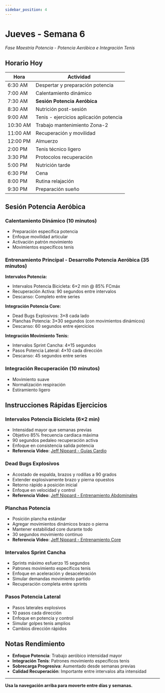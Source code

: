 ```yaml
---
sidebar_position: 4
---
```



<WorkoutNav weekNumber={6} />

# Jueves - Semana 6

_Fase Maestría Potencia - Potencia Aeróbica e Integración Tenis_

## Horario Hoy

| Hora | Actividad |
|------|----------|
| 6:30 AM | Despertar y preparación potencia |
| 7:00 AM | Calentamiento dinámico |
| 7:30 AM | **Sesión Potencia Aeróbica** |
| 8:30 AM | Nutrición post-sesión |
| 9:00 AM | Tenis - ejercicios aplicación potencia |
| 10:30 AM | Trabajo mantenimiento Zona-2 |
| 11:00 AM | Recuperación y movilidad |
| 12:00 PM | Almuerzo |
| 2:00 PM | Tenis técnico ligero |
| 3:30 PM | Protocolos recuperación |
| 5:00 PM | Nutrición tarde |
| 6:30 PM | Cena |
| 8:00 PM | Rutina relajación |
| 9:30 PM | Preparación sueño |

## Sesión Potencia Aeróbica

### Calentamiento Dinámico (10 minutos)
- Preparación específica potencia
- Enfoque movilidad articular
- Activación patrón movimiento
- Movimientos específicos tenis

### Entrenamiento Principal - Desarrollo Potencia Aeróbica (35 minutos)

**Intervalos Potencia:**
- Intervalos Potencia Bicicleta: 6×2 min @ 85% FCmáx
- Recuperación Activa: 90 segundos entre intervalos
- Descanso: Completo entre series

**Integración Potencia Core:**
- Dead Bugs Explosivos: 3×8 cada lado
- Planchas Potencia: 3×30 segundos (con movimientos dinámicos)
- Descanso: 60 segundos entre ejercicios

**Integración Movimiento Tenis:**
- Intervalos Sprint Cancha: 4×15 segundos
- Pasos Potencia Lateral: 4×10 cada dirección
- Descanso: 45 segundos entre series

### Integración Recuperación (10 minutos)
- Movimiento suave
- Normalización respiración
- Estiramiento ligero

## Instrucciones Rápidas Ejercicios

### Intervalos Potencia Bicicleta (6×2 min)
- Intensidad mayor que semanas previas
- Objetivo 85% frecuencia cardíaca máxima
- 90 segundos pedaleo recuperación activa
- Enfoque en consistencia salida potencia
- **Referencia Video**: [Jeff Nippard - Guías Cardio](https://www.youtube.com/watch?v=Kl0ht3ow8TQ)

### Dead Bugs Explosivos
- Acostado de espalda, brazos y rodillas a 90 grados
- Extender explosivamente brazo y pierna opuestos
- Retorno rápido a posición inicial
- Enfoque en velocidad y control
- **Referencia Video**: [Jeff Nippard - Entrenamiento Abdominales](https://www.youtube.com/watch?v=_xdOuqokcm4)

### Planchas Potencia
- Posición plancha estándar
- Agregar movimientos dinámicos brazo o pierna
- Mantener estabilidad core durante todo
- 30 segundos movimiento continuo
- **Referencia Video**: [Jeff Nippard - Entrenamiento Core](https://www.youtube.com/watch?v=_xdOuqokcm4)

### Intervalos Sprint Cancha
- Sprints máximo esfuerzo 15 segundos
- Patrones movimiento específicos tenis
- Enfoque en aceleración y desaceleración
- Simular demandas movimiento partido
- Recuperación completa entre sprints

### Pasos Potencia Lateral
- Pasos laterales explosivos
- 10 pasos cada dirección
- Enfoque en potencia y control
- Simular golpes tenis amplios
- Cambios dirección rápidos

## Notas Rendimiento
- **Enfoque Potencia**: Trabajo aeróbico intensidad mayor
- **Integración Tenis**: Patrones movimiento específicos tenis
- **Sobrecarga Progresiva**: Aumentado desde semanas previas
- **Calidad Recuperación**: Importante entre intervalos alta intensidad

---

**Usa la navegación arriba para moverte entre días y semanas.**
